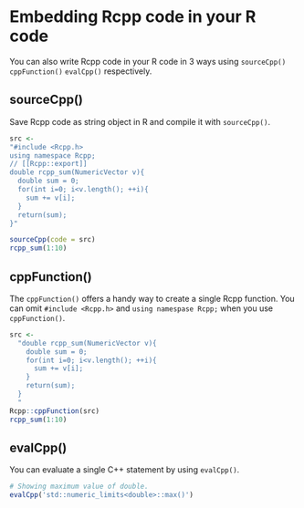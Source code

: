 # Embedding Rcpp code in your R code

You can also write Rcpp code in your R code in 3 ways using `sourceCpp()` `cppFunction()` `evalCpp()` respectively.

## sourceCpp()

Save Rcpp code as string object in R and compile it with `sourceCpp()`.

``` R
src <-
"#include <Rcpp.h>
using namespace Rcpp;
// [[Rcpp::export]]
double rcpp_sum(NumericVector v){
  double sum = 0;
  for(int i=0; i<v.length(); ++i){
    sum += v[i];
  }
  return(sum);
}"

sourceCpp(code = src)
rcpp_sum(1:10)
```

## cppFunction()

The `cppFunction()` offers a handy way to create a single Rcpp function. You can omit `#include <Rcpp.h>` and `using namespase Rcpp;` when you use `cppFunction()`.

```r
src <-
  "double rcpp_sum(NumericVector v){
    double sum = 0;
    for(int i=0; i<v.length(); ++i){
      sum += v[i];
    }
    return(sum);
  }
  "
Rcpp::cppFunction(src)
rcpp_sum(1:10)
```

## evalCpp()

You can evaluate a single C++ statement by using `evalCpp()`.

```r
# Showing maximum value of double.
evalCpp('std::numeric_limits<double>::max()')
```



